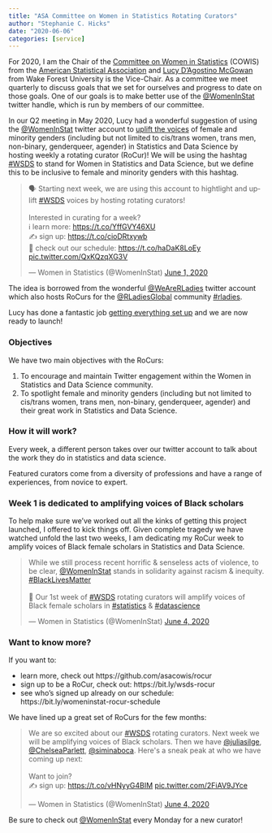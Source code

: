 ```yaml
---
title: "ASA Committee on Women in Statistics Rotating Curators"
author: "Stephanie C. Hicks"
date: "2020-06-06"
categories: [service]
---
```


For 2020, I am the Chair of the [Committee on Women in Statistics](https://community.amstat.org/cowis/home) (COWIS) from the [American Statistical Association](https://www.amstat.org) and [Lucy D'Agostino McGowan](https://www.lucymcgowan.com) from Wake Forest University is the Vice-Chair. 
As a committee we meet quarterly to discuss goals that we set for ourselves and progress to date on those goals. One of our goals is to make better use of the [@WomenInStat](https://twitter.com/womeninstat) twitter handle, which is run by members of our committee. 

In our Q2 meeting in May 2020, Lucy had a wonderful suggestion of using the [@WomenInStat](https://twitter.com/womeninstat) twitter account to [uplift the voices](https://twitter.com/WomenInStat/status/1267521042735599617) of female and minority genders (including but not limited to cis/trans women, trans men, non-binary, genderqueer, agender) in Statistics and Data Science by hosting weekly a rotating curator (RoCur)! We will be using the hashtag [#WSDS](https://twitter.com/hashtag/WSDS) to stand for Women in Statistics and Data Science, but we define this to be inclusive to female and minority genders with this hashtag. 

```{=html}
<blockquote class="twitter-tweet"><p lang="en" dir="ltr">🗣 Starting next week, we are using this account to hightlight and uplift <a href="https://twitter.com/hashtag/WSDS?src=hash&amp;ref_src=twsrc%5Etfw">#WSDS</a> voices by hosting rotating curators! <br><br>Interested in curating for a week?<br>ℹ️ learn more: <a href="https://t.co/YffGVY46XU">https://t.co/YffGVY46XU</a><br>✍️ sign up: <a href="https://t.co/cioDRtxywb">https://t.co/cioDRtxywb</a><br>📆 check out our schedule: <a href="https://t.co/haDaK8LoEy">https://t.co/haDaK8LoEy</a> <a href="https://t.co/QxKQzqXG3V">pic.twitter.com/QxKQzqXG3V</a></p>&mdash; Women in Statistics (@WomenInStat) <a href="https://twitter.com/WomenInStat/status/1267521042735599617?ref_src=twsrc%5Etfw">June 1, 2020</a></blockquote> <script async src="https://platform.twitter.com/widgets.js" charset="utf-8"></script>
```

The idea is borrowed from the wonderful [@WeAreRLadies](https://twitter.com/WeAreRLadies) twitter account which also hosts RoCurs for the [@RLadiesGlobal](https://twitter.com/rladiesglobal) community [#rladies](https://twitter.com/hashtag/rladies). 

Lucy has done a fantastic job [getting everything set up](https://github.com/asacowis/rocur) and we are now ready to launch! 

### Objectives 

We have two main objectives with the RoCurs: 

1. To encourage and maintain Twitter engagement within the Women in Statistics and Data Science community.
2. To spotlight female and minority genders (including but not limited to cis/trans women, trans men, non-binary, genderqueer, agender) and their great work in Statistics and Data Science.

### How it will work?

Every week, a different person takes over our twitter account to talk about the work they do in statistics and data science. 

Featured curators come from a diversity of professions and have a range of experiences, from novice to expert. 

### Week 1 is dedicated to amplifying voices of Black scholars

To help make sure we've worked out all the kinks of getting this project launched, I offered to kick things off. Given complete tragedy we have watched unfold the last two weeks, I am dedicating my RoCur week to amplify voices of Black female scholars in Statistics and Data Science.

```{=html}
<blockquote class="twitter-tweet"><p lang="en" dir="ltr">While we still process recent horrific &amp; senseless acts of violence, to be clear, <a href="https://twitter.com/WomenInStat?ref_src=twsrc%5Etfw">@WomenInStat</a> stands in solidarity against racism &amp; inequity. <a href="https://twitter.com/hashtag/BlackLivesMatter?src=hash&amp;ref_src=twsrc%5Etfw">#BlackLivesMatter</a><br><br>📣 Our 1st week of <a href="https://twitter.com/hashtag/WSDS?src=hash&amp;ref_src=twsrc%5Etfw">#WSDS</a> rotating curators will amplify voices of Black female scholars in <a href="https://twitter.com/hashtag/statistics?src=hash&amp;ref_src=twsrc%5Etfw">#statistics</a> &amp; <a href="https://twitter.com/hashtag/datascience?src=hash&amp;ref_src=twsrc%5Etfw">#datascience</a></p>&mdash; Women in Statistics (@WomenInStat) <a href="https://twitter.com/WomenInStat/status/1268367670757470208?ref_src=twsrc%5Etfw">June 4, 2020</a></blockquote> <script async src="https://platform.twitter.com/widgets.js" charset="utf-8"></script>
```

### Want to know more? 

If you want to:  

-	learn more, check out https://github.com/asacowis/rocur
-	sign up to be a RoCur, check out: https://bit.ly/wsds-rocur 
-	see who’s signed up already on our schedule: https://bit.ly/womeninstat-rocur-schedule 

We have lined up a great set of RoCurs for the few months: 

```{=html}
<blockquote class="twitter-tweet"><p lang="en" dir="ltr">We are so excited about our <a href="https://twitter.com/hashtag/WSDS?src=hash&amp;ref_src=twsrc%5Etfw">#WSDS</a> rotating curators. Next week we will be amplifying voices of Black scholars. Then we have <a href="https://twitter.com/juliasilge?ref_src=twsrc%5Etfw">@juliasilge</a>, <a href="https://twitter.com/ChelseaParlett?ref_src=twsrc%5Etfw">@ChelseaParlett</a>, <a href="https://twitter.com/siminaboca?ref_src=twsrc%5Etfw">@siminaboca</a>. Here&#39;s a sneak peak at who we have coming up next:<br><br>Want to join?<br>✍️ sign up: <a href="https://t.co/vHNyyG4BIM">https://t.co/vHNyyG4BIM</a> <a href="https://t.co/2FiAV9JYce">pic.twitter.com/2FiAV9JYce</a></p>&mdash; Women in Statistics (@WomenInStat) <a href="https://twitter.com/WomenInStat/status/1268578553202909184?ref_src=twsrc%5Etfw">June 4, 2020</a></blockquote> <script async src="https://platform.twitter.com/widgets.js" charset="utf-8"></script>
```

Be sure to check out [@WomenInStat](https://twitter.com/womeninstat) every Monday for a new curator!

